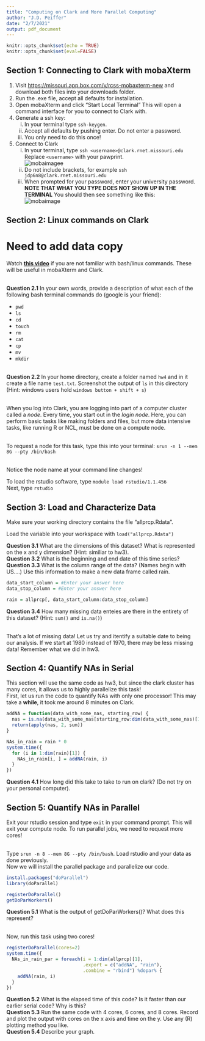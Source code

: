 ```yaml
---
title: "Computing on Clark and More Parallel Computing"
author: "J.D. Peiffer"
date: "2/7/2021"
output: pdf_document
---
```


```r
knitr::opts_chunk$set(echo = TRUE)
knitr::opts_chunk$set(eval=FALSE)
```

## Section 1: Connecting to Clark with mobaXterm
1. Visit <https://missouri.app.box.com/v/rcss-mobaxterm-new> and download both files into your downloads folder.
2. Run the .exe file, accept all defaults for installation.
3. Open mobaXterm and click "Start Local Terminal" This will open a command interface for you to connect to Clark with.
4. Generate a ssh key:
    i) In your terminal type `ssh-keygen`.
    ii) Accept all defaults by pushing enter. Do not enter a password.
    iii) You only need to do this once!
5. Connect to Clark
    i) In your terminal, type `ssh <username>@clark.rnet.missouri.edu`  
    Replace `<username>` with your pawprint.  
    ![mobaimagee](./mobA.png)
    ii) Do not include brackets, for example `ssh jdp6n8@clark.rnet.missouri.edu`
    iii) When prompted for your password, enter your university password. **NOTE THAT WHAT YOU TYPE DOES NOT SHOW UP IN THE TERMINAL** You should then see something like this:  
    ![mobaimage](./clarklogin.png)
  
## Section 2: Linux commands on Clark
# Need to add data copy
Watch [**this video**](https://youtu.be/9vZ8V6KDYFo) if you are not familiar with bash/linux commands. These will be useful in mobaXterm and Clark.  
&nbsp;

**Question 2.1** In your own words, provide a description of what each of the following bash terminal commands do (google is your friend):  

- `pwd`  
- `ls`  
- `cd`  
- `touch`  
- `rm`  
- `cat`  
- `cp`  
- `mv`  
- `mkdir`  
&nbsp;

**Question 2.2** In your home directory, create a folder named `hw4` and in it create a file name `test.txt`. Screenshot the output of `ls` in this directory (Hint: windows users hold `windows button + shift + s`)  
&nbsp;

When you log into Clark, you are logging into part of a computer cluster called a *node*. Every time, you start out in the *login node*. Here, you can perform basic tasks like making folders and files, but more data intensive tasks, like running R or NCL, must be done on a compute node.  
&nbsp;

To request a node for this task, type this into your terminal: `srun -n 1 --mem 8G --pty /bin/bash`  
&nbsp;

Notice the node name at your command line changes!
&nbsp;

To load the rstudio software, type `module load rstudio/1.1.456`  
Next, type `rstudio`  

## Section 3: Load and Characterize Data
Make sure your working directory contains the file "allprcp.Rdata".  

Load the variable into your workspace with `load("allprcp.Rdata")`

**Question 3.1** What are the dimensions of this dataset? What is represented on the x and y dimension? (Hint: similiar to hw3).  
**Question 3.2** What is the beginning and end date of this time series?  
**Question 3.3** What is the column range of the data? (Names begin with US....) Use this information to make a new data frame called rain.
```r
data_start_column = #Enter your answer here
data_stop_column = #Enter your answer here

rain = allprcp[, data_start_column:data_stop_column]
```
**Question 3.4** How many missing data enteies are there in the entirety of this dataset? (Hint: `sum()` and `is.na()`)  
&nbsp;

That's a lot of missing data! Let us try and itentify a suitable date to being our analysis. If we start at 1980 instead of 1970, there may be less missing data! Remember what we did in hw3.  

## Section 4: Quantify NAs in Serial
This section will use the same code as hw3, but since the clark cluster has many cores, it allows us to highly parallelize this task!  
First, let us run the code to quantify NAs with only one processor! This may take a **while**, it took me around 8 minutes on Clark.

```r
addNA = function(data_with_some_nas, starting_row) {
  nas = is.na(data_with_some_nas[starting_row:dim(data_with_some_nas)[1], ])
  return(apply(nas, 2, sum))
}

NAs_in_rain = rain * 0
system.time({
  for (i in 1:dim(rain)[1]) {
    NAs_in_rain[i, ] = addNA(rain, i)
  }
})
```

**Question 4.1** How long did this take to take to run on clark? (Do not try on your personal computer).  

## Section 5: Quantify NAs in Parallel
Exit your rstudio session and type `exit` in your command prompt. This will exit your compute node. To run parallel jobs, we need to request more cores!  
&nbsp;

Type `srun -n 8 --mem 8G --pty /bin/bash`. Load rstudio and your data as done previously.  
Now we will install the parallel package and parallelize our code.  
```r
install.packages("doParallel")
library(doParallel)

registerDoParallel()
getDoParWorkers()
```
**Question 5.1** What is the output of getDoParWorkers()? What does this represent?  
&nbsp;

Now, run this task using two cores!  
```r
registerDoParallel(cores=2)
system.time({
  NAs_in_rain_par = foreach(i = 1:dim(allprcp)[1], 
                            .export = c("addNA", "rain"), 
                            .combine = "rbind") %dopar% {
    addNA(rain, i)
  }
})
```

**Question 5.2** What is the elapsed time of this code? Is it faster than our earlier serial code? Why is this?  
**Question 5.3** Run the same code with 4 cores, 6 cores, and 8 cores. Record and plot the output with cores on the x axis and time on the y. Use any (R) plotting method you like.  
**Question 5.4** Describe your graph.  